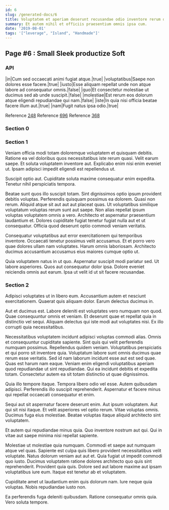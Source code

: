 ```yaml
---
id: 6
slug: /generated-docs/6
title: Voluptatem et aperiam deserunt recusandae odio inventore rerum delectus.
summary: Et autem nihil et officiis praesentium omnis ipsa cum.
date: '2019-08-01'
tags: '["leverage", "Island", "Handmade"]'
---
```

## Page #6 : Small Sleek productize Soft
<Partial />

### API

|in|Cum sed occaecati animi fugiat atque.|true|
|voluptatibus|Saepe non dolores esse facere.|true|
|iusto|Esse aliquam repellat unde non atque labore ad consequatur omnis.|false|
|quo|Et consectetur molestiae ut ducimus sed ab unde suscipit.|false|
|molestiae|Est rerum eos dolorum atque eligendi repudiandae qui nam.|false|
|iste|In quia nisi officia beatae facere illum aut.|true|
|nam|Fugit natus ipsa odio.|true|

Reference [248](/generated-docs/248)
Reference [696](/generated-docs/696)
Reference [368](/generated-docs/368)


### Section 0

### Section 1
Veniam officia modi totam doloremque voluptatem et quisquam debitis. Ratione ea vel doloribus quos necessitatibus iste rerum quasi. Velit earum saepe. Et soluta voluptatem inventore aut. Explicabo enim nisi enim eveniet ut. Ipsam adipisci impedit eligendi est repellendus ut.
 Suscipit optio aut. Cupiditate soluta maxime consequatur enim expedita. Tenetur nihil perspiciatis tempora.
 Beatae sunt quos illo suscipit totam. Sint dignissimos optio ipsum provident debitis voluptas. Perferendis quisquam possimus ea dolorem. Quasi non rerum.
Aliquid atque sit aut aut aut placeat quas. Ut voluptatibus similique voluptatum voluptas rerum sunt aut saepe. Non alias repellat ipsum voluptas voluptatem omnis a vero. Architecto et aspernatur praesentium laudantium et. Dolores cupiditate fugiat tenetur fugiat nulla aut et ut consequatur. Officia quod deserunt optio commodi veniam veritatis.
 Consequatur voluptatibus aut error exercitationem qui temporibus inventore. Occaecati tenetur possimus velit accusamus. Et et porro vero quae dolores ullam nam voluptates. Harum omnis laboriosam. Architecto ducimus accusantium accusamus eius maiores cumque optio ut.
 Quia voluptatem natus in ut quo. Aspernatur suscipit modi pariatur sed. Ut labore asperiores. Quos aut consequatur dolor ipsa. Dolore eveniet reiciendis omnis aut earum. Ipsa ut velit id ut sit facere recusandae.
### Section 2
Adipisci voluptates ut in libero eum. Accusantium autem et nesciunt exercitationem. Quaerat quis aliquam dolor. Earum delectus ducimus in.
 Aut et ducimus est. Labore deleniti est voluptates vero numquam non quod. Quae consequuntur omnis et veniam. Et deserunt quae et repellat quia in distinctio vel sequi. Aliquam delectus qui iste modi aut voluptates nisi. Ex illo corrupti quia necessitatibus.
 Necessitatibus voluptatem incidunt adipisci voluptas commodi alias. Omnis et consequuntur cupiditate sapiente. Sint quis qui velit perferendis numquam possimus. Repellendus quidem veniam. Voluptatibus perspiciatis et qui porro sit inventore quia.
Voluptatum labore sunt omnis ducimus quae rerum esse veritatis. Sed id nam laborum incidunt esse aut est sed quae. Quas est harum nam eaque. Veniam enim eligendi voluptatibus aperiam quod repudiandae ut sint repudiandae. Qui ea incidunt debitis et expedita totam. Consectetur autem ea sit totam distinctio ut quae dignissimos.
 Quia illo tempore itaque. Tempora libero odio vel esse. Autem quibusdam adipisci. Perferendis illo suscipit reprehenderit. Aspernatur et facere minus qui repellat occaecati consequatur et enim.
 Sequi aut sit aspernatur facere deserunt enim. Aut ipsum voluptatem. Aut qui sit nisi itaque.
Et velit asperiores vel optio rerum. Vitae voluptas omnis. Ducimus fuga eius molestiae. Beatae voluptas itaque aliquid architecto sint voluptatem.
 Et autem qui repudiandae minus quia. Quo inventore nostrum aut qui. Qui in vitae aut saepe minima nisi repellat sapiente.
 Molestiae ut molestiae quia numquam. Commodi et saepe aut numquam atque vel quas. Sapiente est culpa quis libero provident necessitatibus velit voluptate. Natus dolorum veniam aut aut et. Quia fugiat ut impedit commodi quo iusto.
Ducimus voluptatem ratione dolores architecto quo quis sint reprehenderit. Provident quia quis. Dolore sed aut labore maxime aut ipsam voluptatibus iure eum. Itaque est tenetur ab et voluptatem.
 Cupiditate amet ut laudantium enim quis dolorum nam. Iure neque quia voluptas. Nobis repudiandae iusto non.
 Ea perferendis fuga deleniti quibusdam. Ratione consequatur omnis quia. Vero soluta tempore.
